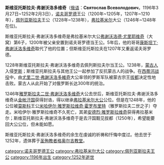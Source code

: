 {{Infobox royalty
| name = 斯維亞托斯拉夫·弗謝沃洛多維奇
| native name = Святослав Всеволодович
| image = 
| imgw = 
| caption = 
| succession1 = [[诺夫哥罗德统治者列表|诺夫哥罗德王公]]
| moretext1 = 
| reign1 = 1207年至1210年
| predecessor1 = [[康斯坦丁·弗谢沃洛多维奇|康斯坦丁·弗谢沃洛多维奇]]
| successor1 = [[姆斯季斯拉夫·姆斯季斯拉维奇|姆斯季斯拉夫·姆斯季斯拉维奇]]
| succession2 = [[佩列亚斯拉夫统治者列表|佩列亚斯拉夫王公]]
| moretext2 = 
| reign2 = 1228年至1238年
| coronation = 
| predecessor2 = [[弗谢沃洛德·康斯坦丁诺维奇|弗谢沃洛德·康斯坦丁诺维奇]]
| successor2 = 無
| succession3 = [[弗拉基米尔大公|弗拉基米爾大親王]]
| moretext3 = 
| reign3 = 1246年至1248年
| predecessor3 = [[雅罗斯拉夫二世·弗谢沃洛多维奇|雅罗斯拉夫二世·弗谢沃洛多维奇]]
| successor3 = [[米哈伊尔·雅罗斯拉维奇·霍罗布里特|米哈伊尔·雅罗斯拉维奇·霍罗布里特]]
| house = [[留里克王朝|留里克王朝]]
| father = [[大窩弗謝沃洛德|大窩弗謝沃洛德]]
| mother = [[瑪莉亞·席凡諾弗娜|瑪莉亞·席凡諾弗娜]]
| birth_date = 1196年3月27日
| birth_place = 
| death_date = 1252年2月3日（55歲）
| death_place = 
| place of burial = 
|burial_date=
| signature = 
| religion  = [[東正教|東正教]]
}}
'''斯维亚托斯拉夫·弗谢沃洛多维奇'''（[[俄语|俄语]]：'''Святослав Всеволодович'''，1196年3月27日~1252年2月3日），[[诺夫哥罗德|诺夫哥罗德]]王公（1200年~1205年，1207年~1210年），[[佩列亚斯拉夫|佩列亚斯拉夫]]王公（1228年~1238年），[[弗拉基米尔_(俄罗斯)|弗拉基米尔]]大公（1246年~1248年在位)。

斯维亚托斯拉夫·弗谢沃洛多维奇是弗拉基米尔大公[[弗谢沃洛德_(大窝)|弗谢沃洛德·尤里耶维奇]]（大窝）第6子，1200年被父亲安置到诺夫哥罗德当王公。5年后，他的哥哥[[康斯坦丁·弗谢沃洛多维奇|康斯坦丁·弗谢沃洛多维奇]]取代了他的位置；但斯维亚托斯拉夫在1207年又重返诺夫哥罗德。

1228年斯维亚托斯拉夫·弗谢沃洛多维奇去佩列斯拉夫尔当王公。1238年，[[蒙古帝国|蒙古人]]入侵[[罗斯|罗斯]]；斯维亚托斯拉夫与其他王公一起参加了反抗蒙古人的战争。在[[西蒂河战役|西蒂河战役]]中，由[[尤里二世·弗謝沃洛多維奇|尤里二世·弗謝沃洛多維奇]]大公率领的罗斯军队被蒙古宗王[[拔都|拔都]]决定性地击败。蒙古人从此开始了对俄罗斯长达300年的统治。

1246年[[雅罗斯拉夫二世·弗谢沃洛多维奇|雅罗斯拉夫二世·弗谢沃洛多维奇]]大公去世后，斯维亚托斯拉夫·弗谢沃洛多维奇从[[金帐汗国|金帐汗国]]获得封诰，得以继承[[弗拉基米尔大公|弗拉基米尔大公]]公位。但是在1248年，他的公位被[[莫斯科|莫斯科]]王公[[米哈伊尔·雅罗斯拉维奇·霍罗布里特|米哈伊尔·雅罗斯拉维奇·霍罗布里特]]（雅罗斯拉夫二世之子）夺走。米哈伊尔·雅罗斯拉维奇不久死亡，其弟[[安德烈·雅罗斯拉维奇|安德烈·雅罗斯拉维奇]]获得弗拉基米尔；斯维亚托斯拉夫·弗谢沃洛多维奇于是去汗国觐见拔都（1250年），希望能要回大公公位，但未能如愿。

斯维亚托斯拉夫·弗谢沃洛多维奇的余生在虔诚的祈祷和忏悔中度过。他去世于1252年，遗体葬于[[圣殉教者格奥尔吉教堂|圣殉教者格奥尔吉教堂]]。

{{start box}}
{{s-before|[[雅罗斯拉夫·弗拉基米罗维奇_(诺夫哥罗德)|雅罗斯拉夫·弗拉基米罗维奇]]}}
{{s-title|[[诺夫哥罗德统治者列表|诺夫哥罗德王公]]|1200~1205}}
{{s-after|[[康斯坦丁·弗谢沃洛多维奇|康斯坦丁·弗谢沃洛多维奇]]}}
{{s-before|[[康斯坦丁·弗谢沃洛多维奇|康斯坦丁·弗谢沃洛多维奇]]}}
{{s-title|[[诺夫哥罗德统治者列表|诺夫哥罗德王公]]|1207~1210}}
{{s-after|[[姆斯季斯拉夫·姆斯季斯拉维奇|姆斯季斯拉夫·姆斯季斯拉维奇]]}}
{{s-before|[[弗谢沃洛德·康斯坦丁诺维奇|弗谢沃洛德·康斯坦丁诺维奇]]}}
{{s-title|[[佩列亚斯拉夫统治者列表|佩列亚斯拉夫王公]]|1228~1238}}
{{s-after|无}}
{{s-before|[[雅罗斯拉夫二世·弗谢沃洛多维奇|雅罗斯拉夫二世·弗谢沃洛多维奇]]}}
{{s-title|[[弗拉基米尔大公|弗拉基米尔大公]]|1246~1248}}
{{s-after|[[米哈伊尔·雅罗斯拉维奇·霍罗布里特|米哈伊尔·雅罗斯拉维奇·霍罗布里特]]}}
{{end box}}

[[category:诺夫哥罗德王公|category:诺夫哥罗德王公]]
[[category:弗拉基米尔大公|category:弗拉基米尔大公]]
[[category:佩列亚斯拉夫王公|category:佩列亚斯拉夫王公]]
[[category:1196年出生|category:1196年出生]]
[[category:1252年逝世|category:1252年逝世]]